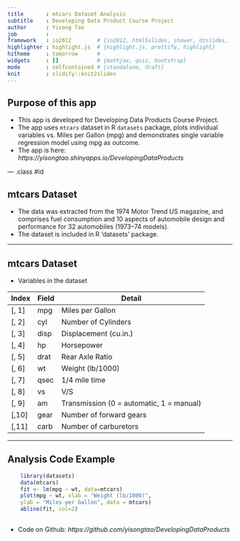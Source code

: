 ```yaml
---
title       : mtcars Dataset Analysis
subtitle    : Developing Data Product Course Project
author      : Yisong Tao
job         : 
framework   : io2012        # {io2012, html5slides, shower, dzslides, ...}
highlighter : highlight.js  # {highlight.js, prettify, highlight}
hitheme     : tomorrow      # 
widgets     : []            # {mathjax, quiz, bootstrap}
mode        : selfcontained # {standalone, draft}
knit        : slidify::knit2slides
---
```


## Purpose of this app

- This app is developed for Developing Data Products Course Project.
- The app uses `mtcars` dataset in R `datasets` package, plots individual variables vs. Miles per Gallon (mpg) and demonstrates single variable regression model using mpg as outcome.
- The app is here: *https://yisongtao.shinyapps.io/DevelopingDataProducts*

--- .class #id 

## mtcars Dataset

- The data was extracted from the 1974 Motor Trend US magazine, and comprises fuel consumption and 10 aspects of automobile design and performance for 32 automobiles (1973–74 models).
- The dataset is included in R 'datasets' package.


---

## mtcars Dataset 
- Variables in the dataset

| Index | Field | Detail |
------- | ----- | ------ |
| [, 1] | mpg | Miles per Gallon |
| [, 2]  | cyl | Number of Cylinders |
| [, 3]	| disp | Displacement (cu.in.) |
| [, 4]	| hp | Horsepower |
| [, 5]	| drat | Rear Axle Ratio |
| [, 6]	| wt | Weight (lb/1000) |
| [, 7]	| qsec | 1/4 mile time |
| [, 8]	| vs | V/S |
| [, 9]	| am | Transmission (0 = automatic, 1 = manual) |
| [,10]	| gear | Number of forward gears |
| [,11]	| carb | Number of carburetors |

---

## Analysis Code Example
```r
    library(datasets)
    data(mtcars)
    fit <- lm(mpg ~ wt, data=mtcars)
    plot(mpg ~ wt, xlab = "Weight (lb/1000)",
    ylab = "Miles per Gallon", data = mtcars)
    abline(fit, col=2)
     
```

- Code on Github: *https://github.com/yisongtao/DevelopingDataProducts*
